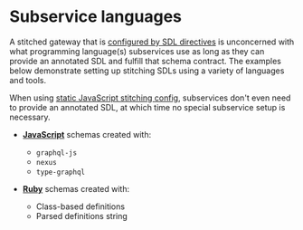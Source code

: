 # Subservice languages

A stitched gateway that is [configured by SDL directives](/docs/approaches/stitching-directives) is
unconcerned with what programming language(s) subservices use as long as they can provide an
annotated SDL and fulfill that schema contract. The examples below demonstrate setting up stitching
SDLs using a variety of languages and tools.

When using [static JavaScript stitching config](/docs/approaches/type-merging), subservices don't
even need to provide an annotated SDL, at which time no special subservice setup is necessary.

- **[JavaScript](/handbook/other-integrations/subservice-languages/javascript)** schemas created
  with:
  - `graphql-js`
  - `nexus`
  - `type-graphql`

- **[Ruby](/handbook/other-integrations/subservice-languages/ruby)** schemas created with:
  - Class-based definitions
  - Parsed definitions string

